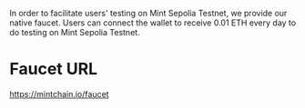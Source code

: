 In order to facilitate users' testing on Mint Sepolia Testnet, we provide our native faucet. Users can connect the wallet to receive 0.01 ETH every day to do testing on Mint Sepolia Testnet.

# Faucet URL

https://mintchain.io/faucet

